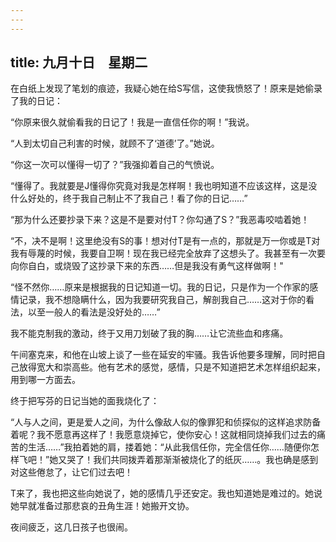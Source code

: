 ```yaml
---
---
---
```

title: 九月十日　星期二
---




在白纸上发现了笔划的痕迹，我疑心她在给S写信，这使我愤怒了！原来是她偷录了我的日记：

“你原来很久就偷看我的日记了！我是一直信任你的啊！”我说。

“人到太切自己利害的时候，就顾不了‘道德’了。”她说。

“你这一次可以懂得一切了？”我强抑着自己的气愤说。

“懂得了。我就要是J懂得你究竟对我是怎样啊！我也明知道不应该这样，这是没什么好处的，终于我自己制止不了我自己！看了你的日记……”

“那为什么还要抄录下来？这是不是要对付T？你勾通了S？”我恶毒咬啮着她！

“不，决不是啊！这里绝没有S的事！想对付T是有一点的，那就是万一你或是T对我有辱蔑的时候，我要自卫啊！现在我已经完全放弃了这想头了。我甚至有一次要向你自白，或烧毁了这抄录下来的东西……但是我没有勇气这样做啊！"

“怪不然你……原来是根据我的日记知道一切。我的日记，只是作为一个作家的感情记录，我不想隐瞒什么，因为我要研究我自己，解剖我自己……这对于你的看法，以至一般人的看法是没好处的……”

我不能克制我的激动，终于又用刀划破了我的胸……让它流些血和疼痛。

午间塞克来，和他在山坡上谈了一些在延安的牢骚。我告诉他要多理解，同时把自己放得宽大和崇高些。他有艺术的感觉，感情，只是不知道把艺术怎样组织起来，用到哪一方面去。

终于把写芬的日记当她的面我烧化了：

“人与人之间，更是爱人之间，为什么像敌人似的像罪犯和侦探似的这样追求防备着呢？我不愿意再这样了！我愿意烧掉它，使你安心！这就相同烧掉我们过去的痛苦的生活……”我拍着她的肩，搂着她：“从此我信任你，完全信任你……随便你怎样飞吧！”她又哭了！我们共同拨弄着那渐渐被烧化了的纸灰……。我也确是感到对这些倦怠了，让它们过去吧！

T来了，我也把这些向她说了，她的感情几乎还安定。我也知道她是难过的。她说她早就准备过那悲哀的丑角生涯！她搬开文协。

夜间疲乏，这几日孩子也很闹。